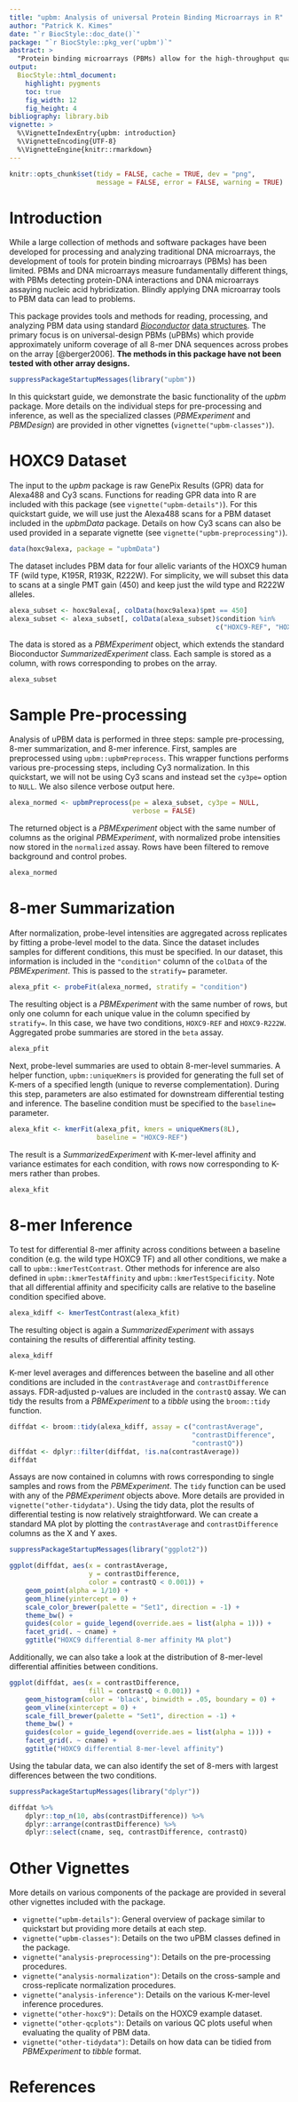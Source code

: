 ```yaml
---
title: "upbm: Analysis of universal Protein Binding Microarrays in R"
author: "Patrick K. Kimes"
date: "`r BiocStyle::doc_date()`"
package: "`r BiocStyle::pkg_ver('upbm')`"
abstract: >
  "Protein binding microarrays (PBMs) allow for the high-throughput quantification of DNA binding specificities of proteins, such as transcription factors, in vitro. While several probe designs have been proposed for PBMs, universal PBMs (uPBMs) designed to cover all 10-mer DNA sequences, have enjoyed the most wide-spread adoption. The *upbm* package provides tools and methods for organizing probe-level PBM data from raw GPR scan files, summarizing PBM data at K-mer resolution, and performing statistical inference when replicate experiments are available. The package was developed for the analysis of uPBMs and may not be appropriate for other PBM designs. upbm package version: `r packageVersion("upbm")`"
output:
  BiocStyle::html_document:
    highlight: pygments
    toc: true
    fig_width: 12
    fig_height: 4
bibliography: library.bib
vignette: >
  %\VignetteIndexEntry{upbm: introduction}
  %\VignetteEncoding{UTF-8}
  %\VignetteEngine{knitr::rmarkdown}
---
```


```r
knitr::opts_chunk$set(tidy = FALSE, cache = TRUE, dev = "png",
                      message = FALSE, error = FALSE, warning = TRUE)
```

# Introduction

While a large collection of methods and software packages have been developed for processing and analyzing traditional DNA microarrays, the development of tools for protein binding microarrays (PBMs) has been limited. PBMs and DNA microarrays measure fundamentally different things, with PBMs detecting protein-DNA interactions and DNA microarrays assaying nucleic acid hybridization. Blindly applying DNA microarray tools to PBM data can lead to problems. 

This package provides tools and methods for reading, processing, and analyzing PBM data using standard [*Bioconductor*](https://www.bioconductor.org/) [data structures](http://bioconductor.org/developers/how-to/commonMethodsAndClasses/). The primary focus is on universal-design PBMs (uPBMs) which provide approximately uniform coverage of all 8-mer DNA sequences across probes on the array [@berger2006]. **The methods in this package have not been tested with other array designs.** 

```r
suppressPackageStartupMessages(library("upbm"))
```

In this quickstart guide, we demonstrate the basic functionality of the *upbm* package. More details on the individual steps for pre-processing and inference, as well as the specialized classes (*PBMExperiment* and *PBMDesign*) are provided in other vignettes (`vignette("upbm-classes")`).

# HOXC9 Dataset

The input to the _upbm_ package is raw GenePix Results (GPR) data for Alexa488 and Cy3 scans. Functions for reading GPR data into R are included with this package (see `vignette("upbm-details")`). For this quickstart guide, we will use just the Alexa488 scans for a PBM dataset included in the _upbmData_ package. Details on how Cy3 scans can also be used provided in a separate vignette (see `vignette("upbm-preprocessing")`).

```r
data(hoxc9alexa, package = "upbmData")
```

The dataset includes PBM data for four allelic variants of the HOXC9 human TF (wild type, K195R, R193K, R222W). For simplicity, we will subset this data to scans at a single PMT gain (450) and keep just the wild type and R222W alleles.

```r
alexa_subset <- hoxc9alexa[, colData(hoxc9alexa)$pmt == 450]
alexa_subset <- alexa_subset[, colData(alexa_subset)$condition %in%
                                                    c("HOXC9-REF", "HOXC9-R222W")]
```

The data is stored as a *PBMExperiment* object, which extends the standard Bioconductor *SummarizedExperiment* class. Each sample is stored as a column, with rows corresponding to probes on the array.

```r
alexa_subset
```

# Sample Pre-processing

Analysis of uPBM data is performed in three steps: sample pre-processing, 8-mer summarization, and 8-mer inference. First, samples are preprocessed using `upbm::upbmPreprocess`. This wrapper functions performs various pre-processing steps, including Cy3 normalization. In this quickstart, we will not be using Cy3 scans and instead set the `cy3pe=` option to `NULL`.  We also silence verbose output here.

```r
alexa_normed <- upbmPreprocess(pe = alexa_subset, cy3pe = NULL,
                               verbose = FALSE)
```

The returned object is a *PBMExperiment* object with the same number of columns as the original *PBMExperiment*, with normalized probe intensities now stored in the `normalized` assay. Rows have been filtered to remove background and control probes.

```r
alexa_normed
```

# 8-mer Summarization

After normalization, probe-level intensities are aggregated across replicates by fitting a probe-level model to the data. Since the dataset includes samples for different conditions, this must be specified. In our dataset, this information is included in the `"condition"` column of the `colData` of the *PBMExperiment*. This is passed to the `stratify=` parameter.

```r
alexa_pfit <- probeFit(alexa_normed, stratify = "condition")
```

The resulting object is a *PBMExperiment* with the same number of rows, but only one column for each unique value in the column specified by `stratify=`. In this case, we have two conditions, `HOXC9-REF` and `HOXC9-R222W`. Aggregated probe summaries are stored in the `beta` assay.

```r
alexa_pfit
```

Next, probe-level summaries are used to obtain 8-mer-level summaries. A helper function, `upbm::uniqueKmers` is provided for generating the full set of K-mers of a specified length (unique to reverse complementation). During this step, parameters are also estimated for downstream differential testing and inference. The baseline condition must be specified to the `baseline=` parameter.

```r
alexa_kfit <- kmerFit(alexa_pfit, kmers = uniqueKmers(8L),
                      baseline = "HOXC9-REF")
```

The result is a *SummarizedExperiment* with K-mer-level affinity and variance estimates for each condition, with rows now corresponding to K-mers rather than probes. 

```r
alexa_kfit
```

# 8-mer Inference

To test for differential 8-mer affinity across conditions between a baseline condition (e.g. the wild type HOXC9 TF) and all other conditions, we make a call to `upbm::kmerTestContrast`. Other methods for inference are also defined in `upbm::kmerTestAffinity` and `upbm::kmerTestSpecificity`. Note that all differential affinity and specificity calls are relative to the baseline condition specified above.

```r
alexa_kdiff <- kmerTestContrast(alexa_kfit)
```

The resulting object is again a _SummarizedExperiment_ with assays containing the results of differential affinity testing.

```r
alexa_kdiff
```

K-mer level averages and differences between the baseline and all other conditions are included in the `contrastAverage` and `contrastDifference` assays. FDR-adjusted p-values are included in the `contrastQ` assay. We can tidy the results from a *PBMExperiment* to a *tibble* using the `broom::tidy` function.

```r
diffdat <- broom::tidy(alexa_kdiff, assay = c("contrastAverage",
                                              "contrastDifference",
                                              "contrastQ"))
diffdat <- dplyr::filter(diffdat, !is.na(contrastAverage))
diffdat
```

Assays are now contained in columns with rows corresponding to single samples and rows from the *PBMExperiment*. The `tidy` function can be used with any of the *PBMExperiment* objects above. More details are provided in `vignette("other-tidydata")`. Using the tidy data, plot the results of differential testing is now relatively straightforward. We can create a standard MA plot by plotting the `contrastAverage` and `contrastDifference` columns as the X and Y axes.

```r
suppressPackageStartupMessages(library("ggplot2"))

ggplot(diffdat, aes(x = contrastAverage,
                    y = contrastDifference,
                    color = contrastQ < 0.001)) +
    geom_point(alpha = 1/10) +
    geom_hline(yintercept = 0) + 
    scale_color_brewer(palette = "Set1", direction = -1) +
    theme_bw() +
    guides(color = guide_legend(override.aes = list(alpha = 1))) +
    facet_grid(. ~ cname) +
    ggtitle("HOXC9 differential 8-mer affinity MA plot")
```

Additionally, we can also take a look at the distribution of 8-mer-level differential affinities between conditions.

```r
ggplot(diffdat, aes(x = contrastDifference,
                    fill = contrastQ < 0.001)) +
    geom_histogram(color = 'black', binwidth = .05, boundary = 0) +
    geom_vline(xintercept = 0) + 
    scale_fill_brewer(palette = "Set1", direction = -1) +
    theme_bw() +
    guides(color = guide_legend(override.aes = list(alpha = 1))) +
    facet_grid(. ~ cname) +
    ggtitle("HOXC9 differential 8-mer-level affinity")
```

Using the tabular data, we can also identify the set of 8-mers with largest differences between the two conditions.

```r
suppressPackageStartupMessages(library("dplyr"))

diffdat %>%
    dplyr::top_n(10, abs(contrastDifference)) %>%
    dplyr::arrange(contrastDifference) %>%
    dplyr::select(cname, seq, contrastDifference, contrastQ)
```

# Other Vignettes

More details on various components of the package are provided in several other vignettes included with the package. 

- `vignette("upbm-details")`: General overview of package similar to quickstart but providing more details at each step.  
- `vignette("upbm-classes")`: Details on the two uPBM classes defined in the package.
- `vignette("analysis-preprocessing")`: Details on the pre-processing procedures.
- `vignette("analysis-normalization")`: Details on the cross-sample and cross-replicate normalization procedures. 
- `vignette("analysis-inference")`: Details on the various K-mer-level inference procedures.
- `vignette("other-hoxc9")`: Details on the HOXC9 example dataset.
- `vignette("other-qcplots")`: Details on various QC plots useful when evaluating the quality of PBM data.
- `vignette("other-tidydata")`: Details on how data can be tidied from *PBMExperiment* to *tibble* format.

# References

